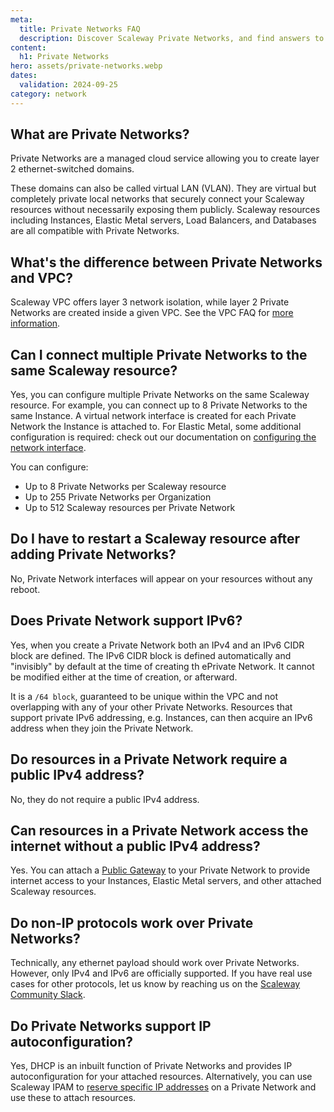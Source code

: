 ```yaml
---
meta:
  title: Private Networks FAQ
  description: Discover Scaleway Private Networks, and find answers to all your questions about attaching resources, how IP addressing works, and other configuration details.
content:
  h1: Private Networks
hero: assets/private-networks.webp
dates:
  validation: 2024-09-25
category: network
---
```


## What are Private Networks?

Private Networks are a managed cloud service allowing you to create layer 2 ethernet-switched domains.

These domains can also be called virtual LAN (VLAN). They are virtual but completely private local networks that securely connect your Scaleway resources without necessarily exposing them publicly. Scaleway resources including Instances, Elastic Metal servers, Load Balancers, and Databases are all compatible with Private Networks.

## What's the difference between Private Networks and VPC?

Scaleway VPC offers layer 3 network isolation, while layer 2 Private Networks are created inside a given VPC. See the VPC FAQ for [more information](/faq/vpc/).

## Can I connect multiple Private Networks to the same Scaleway resource?

Yes, you can configure multiple Private Networks on the same Scaleway resource. For example, you can connect up to 8 Private Networks to the same Instance. A virtual network interface is created for each Private Network the Instance is attached to.  For Elastic Metal, some additional configuration is required: check out our documentation on [configuring the network interface](/bare-metal/elastic-metal/how-to/use-private-networks/#how-to-configure-the-network-interface-on-your-elastic-metal-server-for-private-networks).

You can configure:
- Up to 8 Private Networks per Scaleway resource
- Up to 255 Private Networks per Organization
- Up to 512 Scaleway resources per Private Network

## Do I have to restart a Scaleway resource after adding Private Networks?

No, Private Network interfaces will appear on your resources without any reboot.

## Does Private Network support IPv6?

Yes, when you create a Private Network both an IPv4 and an IPv6 CIDR block are defined. The IPv6 CIDR block is defined automatically and "invisibly" by default at the time of creating th ePrivate Network. It cannot be modified either at the time of creation, or afterward.

It is a `/64 block`, guaranteed to be unique within the VPC and not overlapping with any of your other Private Networks. Resources that support private IPv6 addressing, e.g. Instances, can then acquire an IPv6 address when they join the Private Network.

## Do resources in a Private Network require a public IPv4 address?

No, they do not require a public IPv4 address.

## Can resources in a Private Network access the internet without a public IPv4 address?

Yes. You can attach a [Public Gateway](/network/public-gateways/how-to/create-a-public-gateway/) to your Private Network to provide internet access to your Instances, Elastic Metal servers, and other attached Scaleway resources.

## Do non-IP protocols work over Private Networks?

Technically, any ethernet payload should work over Private Networks. However, only IPv4 and IPv6 are officially supported. If you have real use cases for other protocols, let us know by reaching us on the [Scaleway Community Slack](https://scaleway-community.slack.com/).

## Do Private Networks support IP autoconfiguration?

Yes, DHCP is an inbuilt function of Private Networks and provides IP autoconfiguration for your attached resources. Alternatively, you can use Scaleway IPAM to [reserve specific IP addresses](/network/ipam/how-to/reserve-ip/) on a Private Network and use these to attach resources.